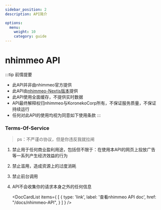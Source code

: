 ```yaml
---
sidebar_position: 2
description: API简介

options:
  menu:
    weight: 10
    category: guide
---
```



# nhimmeo API

:::tip 前情提要
- 此API<span id="red">并非</span>由nhimmeo官方提供
- 此API<span id="green">由</span>[nhimmeo-Nextjs版本](https://n.koroneko.co)提供
- 此API使用全面缓存，<span id="red">不提供</span>实时数据
- API最终解释权归nhimmeo与KoronekoCorp所有，<span id="red">不保证</span>服务质量，<span id="red">不保证</span>持续运行
- 任何对此API的使用均视为同意如下使用条款
:::


### Terms-Of-Service

> ps：不严谨の协议，但是你违反我就拉闸

1. 禁止用于任何商业盈利用途，包括但不限于：在使用本API的网页上投放广告等一系列产生经济效益的行为

2. 禁止滥用，造成资源上的过度消耗

3. 禁止前台调用

4. API不会收集你的请求本身之外的任何信息


    <DocCardList items={
          [
            {
              type: 'link',
              label: '查看nhimmeo API doc',
              href: "/docs/nhimmeo-API",
            }
          ]
        } />
